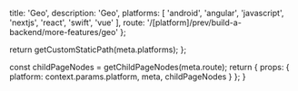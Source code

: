 
  title: 'Geo',
  description: 'Geo',
  platforms: [
    'android',
    'angular',
    'javascript',
    'nextjs',
    'react',
    'swift',
    'vue'
  ],
  route: '/[platform]/prev/build-a-backend/more-features/geo'
};

  return getCustomStaticPath(meta.platforms);
};

  const childPageNodes = getChildPageNodes(meta.route);
  return {
    props: {
      platform: context.params.platform,
      meta,
      childPageNodes
    }
  };
}

<Overview childPageNodes={props.childPageNodes} />
